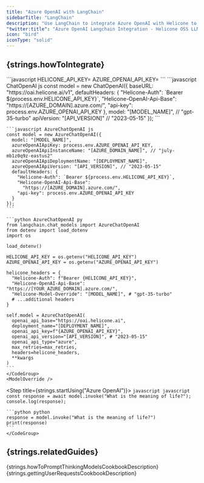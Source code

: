```yaml
---
title: "Azure OpenAI with LangChain"
sidebarTitle: "LangChain"
description: "Use LangChain to integrate Azure OpenAI with Helicone to log your Azure OpenAI usage."
"twitter:title": "Azure OpenAI Langchain Integration - Helicone OSS LLM Observability"
icon: "bird"
iconType: "solid"
---
```



## {strings.howToIntegrate}

<Steps>
  <Step title={strings.generateKey}>
    <div dangerouslySetInnerHTML={{ __html: strings.generateKeyInstructions }} />
  </Step>

  <Step title={strings.setApiKey}>
    ```javascript
    HELICONE_API_KEY=<YOUR_HELICONE_API_KEY>
    AZURE_OPENAI_API_KEY=<YOUR_AZURE_OPENAI_API_KEY>
    ```
  </Step>

  <Step title={strings.modifyBasePath}>
    <IncludeApiVersion />
    <CodeGroup>
    ```javascript ChatOpenAI js
    const model = new ChatOpenAI({
      baseURL: "https://oai.helicone.ai/v1",
      defaultHeaders: {
        "Helicone-Auth": `Bearer ${process.env.HELICONE_API_KEY}`,
        "Helicone-OpenAI-Api-Base": "https://[AZURE_DOMAIN].azure.com/",
        "api-key": process.env.AZURE_OPENAI_API_KEY
      },
      model: "[MODEL_NAME]", // "gpt-35-turbo"
      apiVersion: "[API_VERSION]" // "2023-05-15"
    });
    ```

    ```javascript AzureChatOpenAI js
    const model = new AzureChatOpenAI({
      model: "[MODEL_NAME]",
      azureOpenAIApiKey: process.env.AZURE_OPENAI_API_KEY,
      azureOpenAIApiInstanceName: "[AZURE_DOMAIN_NAME]", // "july-mb1z0q9z-eastus2"
      azureOpenAIApiDeploymentName: "[DEPLOYMENT_NAME]",
      azureOpenAIApiVersion: "[API_VERSION]", // "2023-05-15"
      defaultHeaders: {
        "Helicone-Auth": `Bearer ${process.env.HELICONE_API_KEY}`,
        "Helicone-OpenAI-Api-Base":
          "https://[AZURE_DOMAIN].azure.com/",
        "api-key": process.env.AZURE_OPENAI_API_KEY
      }
    });
    ```

    ```python AzureChatOpenAI py
    from langchain.chat_models import AzureChatOpenAI
    from dotenv import load_dotenv
    import os

    load_dotenv()

    HELICONE_API_KEY = os.getenv("HELICONE_API_KEY")
    AZURE_OPENAI_API_KEY = os.getenv("AZURE_OPENAI_API_KEY")

    helicone_headers = {
      "Helicone-Auth": f"Bearer {HELICONE_API_KEY}",
      "Helicone-OpenAI-Api-Base": "https://[YOUR_AZURE_DOMAIN].azure.com/",
      "Helicone-Model-Override": "[MODEL_NAME]", # "gpt-35-turbo"
      # ...additional headers
    }

    self.model = AzureChatOpenAI(
      openai_api_base="https://oai.helicone.ai",
      deployment_name="[DEPLOYMENT_NAME]",
      openai_api_key=f"{AZURE_OPENAI_API_KEY}",
      openai_api_version="[API_VERSION]", # "2023-05-15"
      openai_api_type="azure",
      max_retries=max_retries,
      headers=helicone_headers,
      **kwargs
    )
    ```
    </CodeGroup>
    <ModelOverride />
  </Step>

  <Step title={strings.startUsing("Azure OpenAI")}>
    <CodeGroup>
    ```javascript javascript
    const response = await model.invoke("What is the meaning of life?");
    console.log(response);
    ```

    ```python python
    response = model.invoke("What is the meaning of life?")
    print(response)
    ```
    </CodeGroup>
  </Step>

  <Step title={strings.verifyInHelicone}>
    <div dangerouslySetInnerHTML={{ __html: strings.verifyInHeliconeDesciption("Azure OpenAI") }} />
  </Step>
</Steps>

<div dangerouslySetInnerHTML={{ __html: strings.azureOpenAIDocs }} />

## {strings.relatedGuides}

<CardGroup cols={2}>
  <Card
    title="How to Prompt Thinking Models"
    icon="brain"
    href="/guides/cookbooks/prompt-thinking-models"
    iconType="light"
    vertical
  >
    {strings.howToPromptThinkingModelsCookbookDescription}
  </Card>
  <Card
    title="Getting User Requests"
    icon="user"
    href="/guides/cookbooks/getting-user-requests"
    iconType="light"
    vertical
  >
    {strings.gettingUserRequestsCookbookDescription}
  </Card>
</CardGroup>

